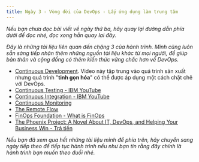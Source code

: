 ```yaml
---
title: Ngày 3 - Vòng đời của DevOps - Lấy ứng dụng làm trung tâm
---
```



_Nếu bạn chưa đọc bài viết về ngày thứ ba, hãy quay lại đường dẫn phía dưới để đọc nhé, đọc xong hẳn quay lại đây._

<LinkCard
  title="Ngày 3 - Vòng đời của DevOps - Lấy ứng dụng làm trung tâm"
  href="../../guides/devops/day3"
/>

_Đây là những tài liệu liên quan đến chặng 3 của hành trình. Mình cũng luôn sẵn sàng tiếp nhận thêm những nguồn tài liệu
khác từ mọi người, để giúp bản thân và cộng đồng có thêm kiến thức vững chắc hơn về DevOps._

- [Continuous Development](https://www.youtube.com/watch?v=UnjwVYAN7Ns). Video này tập trung vào quá trình sản xuất 
nhưng quá trình "**tinh gọn hóa**" có thể được áp dụng một cách chặt chẽ với DevOps.
- [Continuous Testing - IBM YouTube](https://www.youtube.com/watch?v=UnjwVYAN7Ns)
- [Continuous Integration - IBM YouTube](https://www.youtube.com/watch?v=1er2cjUq1UI)
- [Continuous Monitoring](https://www.youtube.com/watch?v=Zu53QQuYqJ0)
- [The Remote Flow](https://www.notion.so/The-Remote-Flow-d90982e77a144f4f990c135f115f41c6)
- [FinOps Foundation - What is FinOps](https://www.finops.org/introduction/what-is-finops/)
- [The Phoenix Project: A Novel About IT, DevOps, and Helping Your Business Win - Trả tiền](https://www.amazon.com/Phoenix-Project-DevOps-Helping-Business/dp/1942788290/)

_Nếu bạn đã xem qua hết những tài liệu mình để phía trên, hãy chuyển sang ngày tiếp theo để tiếp tục hành trình nếu như bạn 
tin rằng đây chính là hành trình bạn muốn theo đuổi nhé._

<LinkCard
  title="Ngày 4"
  href="../../guides/devops/day4"
/>
